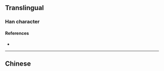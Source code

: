{{character info/new}}
{{also|塢}}
==Translingual==

===Han character===
{{Han char|rn=32|rad=土|as=04|sn=7|four=|canj=GPVM|ids=⿰土乌}}

====References====
* {{Han ref|kx=0226.101|hdz=10426.020|uh=575E|ud=22366}}

----

==Chinese==
{{zh-see|塢}}